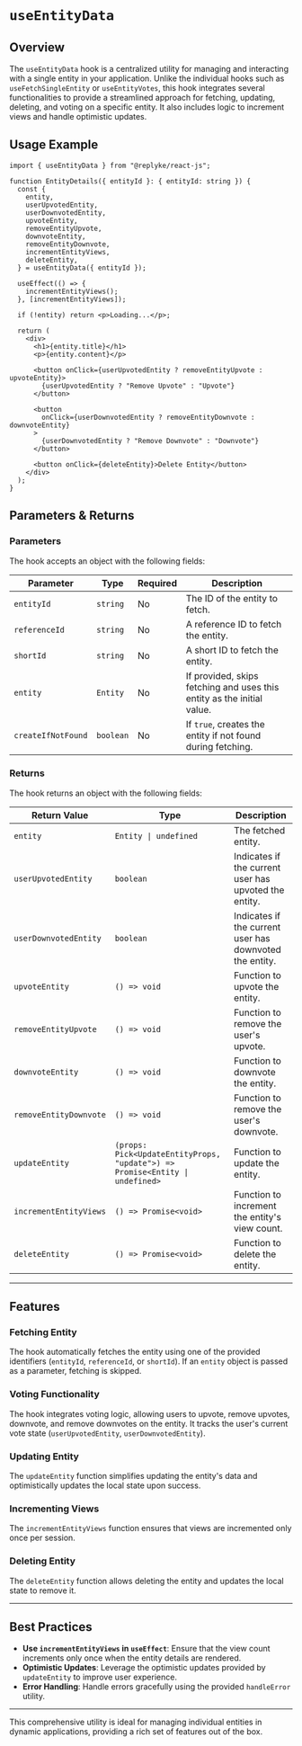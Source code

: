 # `useEntityData`

## Overview

The `useEntityData` hook is a centralized utility for managing and interacting with a single entity in your application. Unlike the individual hooks such as `useFetchSingleEntity` or `useEntityVotes`, this hook integrates several functionalities to provide a streamlined approach for fetching, updating, deleting, and voting on a specific entity. It also includes logic to increment views and handle optimistic updates.

## Usage Example

```tsx
import { useEntityData } from "@replyke/react-js";

function EntityDetails({ entityId }: { entityId: string }) {
  const {
    entity,
    userUpvotedEntity,
    userDownvotedEntity,
    upvoteEntity,
    removeEntityUpvote,
    downvoteEntity,
    removeEntityDownvote,
    incrementEntityViews,
    deleteEntity,
  } = useEntityData({ entityId });

  useEffect(() => {
    incrementEntityViews();
  }, [incrementEntityViews]);

  if (!entity) return <p>Loading...</p>;

  return (
    <div>
      <h1>{entity.title}</h1>
      <p>{entity.content}</p>

      <button onClick={userUpvotedEntity ? removeEntityUpvote : upvoteEntity}>
        {userUpvotedEntity ? "Remove Upvote" : "Upvote"}
      </button>

      <button
        onClick={userDownvotedEntity ? removeEntityDownvote : downvoteEntity}
      >
        {userDownvotedEntity ? "Remove Downvote" : "Downvote"}
      </button>

      <button onClick={deleteEntity}>Delete Entity</button>
    </div>
  );
}
```

## Parameters & Returns

### Parameters

The hook accepts an object with the following fields:

| Parameter          | Type      | Required | Description                                                            |
| ------------------ | --------- | -------- | ---------------------------------------------------------------------- |
| `entityId`         | `string`  | No       | The ID of the entity to fetch.                                         |
| `referenceId`      | `string`  | No       | A reference ID to fetch the entity.                                    |
| `shortId`          | `string`  | No       | A short ID to fetch the entity.                                        |
| `entity`           | `Entity`  | No       | If provided, skips fetching and uses this entity as the initial value. |
| `createIfNotFound` | `boolean` | No       | If `true`, creates the entity if not found during fetching.            |

### Returns

The hook returns an object with the following fields:

| Return Value           | Type                                                         | Description                                             |
| ---------------------- | ------------------------------------------------------------ | ------------------------------------------------------- |
| `entity`               | `Entity \| undefined`                                       | The fetched entity.            |
| `userUpvotedEntity`    | `boolean`                                                  | Indicates if the current user has upvoted the entity.   |
| `userDownvotedEntity`  | `boolean`                                                  | Indicates if the current user has downvoted the entity. |
| `upvoteEntity`         | `() => void`                                              | Function to upvote the entity.                          |
| `removeEntityUpvote`   | `() => void`                                              | Function to remove the user's upvote.                   |
| `downvoteEntity`       | `() => void`                                              | Function to downvote the entity.                        |
| `removeEntityDownvote` | `() => void`                                              | Function to remove the user's downvote.                 |
| `updateEntity`         | `(props: Pick<UpdateEntityProps, "update">) => Promise<Entity \| undefined>` | Function to update the entity. |
| `incrementEntityViews` | `() => Promise<void>`                                     | Function to increment the entity's view count.          |
| `deleteEntity`         | `() => Promise<void>`                                     | Function to delete the entity.                          |


---

## Features

### Fetching Entity

The hook automatically fetches the entity using one of the provided identifiers (`entityId`, `referenceId`, or `shortId`). If an `entity` object is passed as a parameter, fetching is skipped.

### Voting Functionality

The hook integrates voting logic, allowing users to upvote, remove upvotes, downvote, and remove downvotes on the entity. It tracks the user's current vote state (`userUpvotedEntity`, `userDownvotedEntity`).

### Updating Entity

The `updateEntity` function simplifies updating the entity's data and optimistically updates the local state upon success.

### Incrementing Views

The `incrementEntityViews` function ensures that views are incremented only once per session.

### Deleting Entity

The `deleteEntity` function allows deleting the entity and updates the local state to remove it.

---

## Best Practices

- **Use `incrementEntityViews` in `useEffect`**: Ensure that the view count increments only once when the entity details are rendered.
- **Optimistic Updates**: Leverage the optimistic updates provided by `updateEntity` to improve user experience.
- **Error Handling**: Handle errors gracefully using the provided `handleError` utility.

---

This comprehensive utility is ideal for managing individual entities in dynamic applications, providing a rich set of features out of the box.
